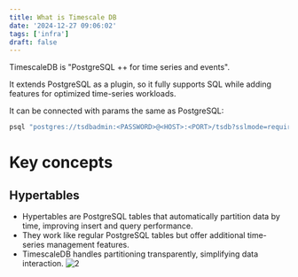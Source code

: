 ```yaml
---
title: What is Timescale DB
date: '2024-12-27 09:06:02'
tags: ['infra']
draft: false
---
```


TimescaleDB is "PostgreSQL ++ for time series and events".

It extends PostgreSQL as a plugin, so it fully supports SQL while adding features for optimized time-series workloads.

It can be connected with params the same as PostgreSQL:

```bash
psql "postgres://tsdbadmin:<PASSWORD>@<HOST>:<PORT>/tsdb?sslmode=require"
```

# Key concepts

## Hypertables

- Hypertables are PostgreSQL tables that automatically partition data by time, improving insert and query performance.
- They work like regular PostgreSQL tables but offer additional time-series management features.
- TimescaleDB handles partitioning transparently, simplifying data interaction.
![2](/static/images/infra/how-to-delete-a-sitemap-in-google-search-console/2.png)